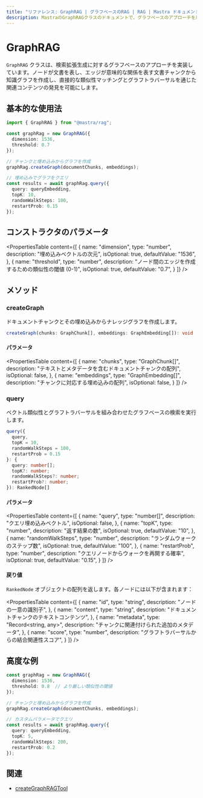 ```yaml
---
title: "リファレンス: GraphRAG | グラフベースのRAG | RAG | Mastra ドキュメント"
description: MastraのGraphRAGクラスのドキュメントで、グラフベースのアプローチを用いたリトリーバル拡張生成を実装しています。
---
```


# GraphRAG

`GraphRAG` クラスは、検索拡張生成に対するグラフベースのアプローチを実装しています。ノードが文書を表し、エッジが意味的な関係を表す文書チャンクから知識グラフを作成し、直接的な類似性マッチングとグラフトラバーサルを通じた関連コンテンツの発見を可能にします。

## 基本的な使用法

```typescript
import { GraphRAG } from "@mastra/rag";

const graphRag = new GraphRAG({
  dimension: 1536,
  threshold: 0.7
});

// チャンクと埋め込みからグラフを作成
graphRag.createGraph(documentChunks, embeddings);

// 埋め込みでグラフをクエリ
const results = await graphRag.query({
  query: queryEmbedding,
  topK: 10,
  randomWalkSteps: 100,
  restartProb: 0.15
});
```

## コンストラクタのパラメータ

<PropertiesTable
  content={[
    {
      name: "dimension",
      type: "number",
      description: "埋め込みベクトルの次元",
      isOptional: true,
      defaultValue: "1536",
    },
    {
      name: "threshold",
      type: "number",
      description: "ノード間のエッジを作成するための類似性の閾値 (0-1)",
      isOptional: true,
      defaultValue: "0.7",
    }
  ]}
/>

## メソッド

### createGraph

ドキュメントチャンクとその埋め込みからナレッジグラフを作成します。

```typescript
createGraph(chunks: GraphChunk[], embeddings: GraphEmbedding[]): void
```

#### パラメータ
<PropertiesTable
  content={[
    {
      name: "chunks",
      type: "GraphChunk[]",
      description: "テキストとメタデータを含むドキュメントチャンクの配列",
      isOptional: false,
    },
    {
      name: "embeddings",
      type: "GraphEmbedding[]",
      description: "チャンクに対応する埋め込みの配列",
      isOptional: false,
    }
  ]}
/>

### query

ベクトル類似性とグラフトラバーサルを組み合わせたグラフベースの検索を実行します。

```typescript
query({
  query,
  topK = 10,
  randomWalkSteps = 100,
  restartProb = 0.15
}: {
  query: number[];
  topK?: number;
  randomWalkSteps?: number;
  restartProb?: number;
}): RankedNode[]
```

#### パラメータ
<PropertiesTable
  content={[
    {
      name: "query",
      type: "number[]",
      description: "クエリ埋め込みベクトル",
      isOptional: false,
    },
    {
      name: "topK",
      type: "number",
      description: "返す結果の数",
      isOptional: true,
      defaultValue: "10",
    },
    {
      name: "randomWalkSteps",
      type: "number",
      description: "ランダムウォークのステップ数",
      isOptional: true,
      defaultValue: "100",
    },
    {
      name: "restartProb",
      type: "number",
      description: "クエリノードからウォークを再開する確率",
      isOptional: true,
      defaultValue: "0.15",
    }
  ]}
/>

#### 戻り値
`RankedNode` オブジェクトの配列を返します。各ノードには以下が含まれます：

<PropertiesTable
  content={[
    {
      name: "id",
      type: "string",
      description: "ノードの一意の識別子",
    },
    {
      name: "content",
      type: "string",
      description: "ドキュメントチャンクのテキストコンテンツ",
    },
    {
      name: "metadata",
      type: "Record<string, any>",
      description: "チャンクに関連付けられた追加のメタデータ",
    },
    {
      name: "score",
      type: "number",
      description: "グラフトラバーサルからの結合関連性スコア",
    }
  ]}
/>

## 高度な例

```typescript
const graphRag = new GraphRAG({
  dimension: 1536,
  threshold: 0.8  // より厳しい類似性の閾値
});

// チャンクと埋め込みからグラフを作成
graphRag.createGraph(documentChunks, embeddings);

// カスタムパラメータでクエリ
const results = await graphRag.query({
  query: queryEmbedding,
  topK: 5,
  randomWalkSteps: 200,
  restartProb: 0.2
});
```

## 関連

- [createGraphRAGTool](../tools/graph-rag-tool)
